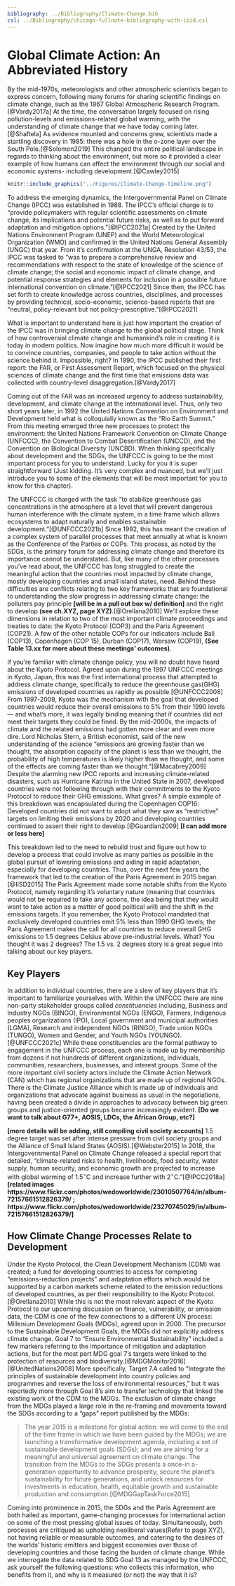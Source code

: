 ```yaml
---
bibliography: ../Bibliography/Climate-Change.bib
csl: ../Bibliography/chicago-fullnote-bibliography-with-ibid.csl
---
```


# Global Climate Action: An Abbreviated History

By the mid-1970s, meteorologists and other atmospheric scientists began to express concern, following many forums for sharing scientific findings on climate change, such as the 1967 Global Atmospheric Research Program.[@Vardy2017a] At the time, the conversation largely focused on rising pollution-levels and emissions-related global warming, with the understanding of climate change that we have today coming later.[@Shaftela] As evidence mounted and concerns grew, scientists made a startling discovery in 1985: there was a hole in the o-zone layer over the South Pole.[@Solomon2019] This changed the entire political landscape in regards to thinking about the environment, but more so it provided a clear example of how humans can affect the environment through our social and economic systems- including development.[@Cawley2015]


```r

knitr::include_graphics("../Figures/Climate-Change-timeline.png")
```


To address the emerging dynamics, the Intergovernmental Panel on Climate Change (IPCC) was established in 1988. The IPCC's official charge is to "provide policymakers with regular scientific assessments on climate change, its implications and potential future risks, as well as to put forward adaptation and mitigation options."[@IPCC2021a] Created by the United Nations Environment Program (UNEP) and the World Meteorological Organization (WMO) and confirmed in the United Nations General Assembly (UNGC) that year. From it's confirmation at the UNGA, Resolution 43/53, the IPCC was tasked to "was to prepare a comprehensive review and recommendations with respect to the state of knowledge of the science of climate change; the social and economic impact of climate change, and potential response strategies and elements for inclusion in a possible future international convention on climate."[@IPCC2021] Since then, the IPCC has set forth to create knowledge across countries, disciplines, and processes by providing technical, socio-economic, science-based reports that are "neutral, policy-relevant but not policy-prescriptive."[@IPCC2021]


What is important to understand here is just how important the creation of the IPCC was in bringing climate change to the global political stage. Think of how controversial climate change and humankind's role in creating it is today in modern politics. Now imagine how much more difficult it would be to convince countries, companies, and people to take action without the science behind it. Impossible, right? In 1990, the IPCC published their first report: the FAR, or First Assessment Report, which focused on the physical sciences of climate change and the first time that emissions data was collected with country-level disaggregation.[@Vardy2017]


Coming out of the FAR was an increased urgency to address sustainability, development, and climate change at the international level. Thus, only two short years later, in 1992 the United Nations Convention on Environment and Development held what is colloquially known as the "Rio Earth Summit." From this meeting emerged three new processes to protect the environment: the United Nations Framework Convention on Climate Change (UNFCCC), the Convention to Combat Desertification (UNCCD), and the Convention on Biological Diversity (UNCBD). When thinking specifically about development and the SDGs, the UNFCCC is going to be the most important process for you to understand. Lucky for you it is super straightforward (Just kidding. It's very complex and nuanced, but we'll just introduce you to some of the elements that will be most important for you to know for this chapter). 


The UNFCCC is charged with the task "to stabilize greenhouse gas concentrations in the atmosphere at a level that will prevent dangerous human interference with the climate system, in a time frame which allows ecosystems to adapt naturally and enables sustainable development."[@UNFCCC2021b] Since 1992, this has meant the creation of a complex system of parallel processes that meet annually at what is known as the Conference of the Parties or COPs. This process, as noted by the SDGs, is the primary forum for addressing climate change and therefore its importance cannot be understated. But, like many of the other processes you've read about, the UNFCCC has long struggled to create the meaningful action that the countries most impacted by climate change, mostly developing countries and small island states, need. Behind these difficulties are conflicts relating to two key frameworks that are foundational to understanding the slow progress in addressing climate change: the polluters pay principle __[will be in a pull out box w/ definition]__ and the right to develop __(see ch.XYZ, page XYZ)__.[@Orellana2010] We'll explore these dimensions in relation to two of the most important climate proceedings and treaties to date: the Kyoto Protocol (COP3) and the Paris Agreement (COP21). A few of the other notable COPs for our indicators include Bali (COP13), Copenhagen (COP 15), Durban (COP17), Warsaw (COP19), __(See Table 13.xx for more about these meetings' outcomes)__. 


If you're familiar with climate change policy, you will no doubt have heard about the Kyoto Protocol. Agreed upon during the 1997 UNFCCC meetings in Kyoto, Japan, this was the first international process that attempted to address climate change, specifically to reduce the greenhouse gas(GHG) emissions of developed countries as rapidly as possible.[@UNFCCC2008] From 1997-2009, Kyoto was _the_ mechanism with the goal that developed countries would reduce their overall emissions to 5% from their 1990 levels--- and what's more, it was legally binding meaning that if countries did not meet their targets they could be fined. By the mid-2000s, the impacts of climate and the related emissions had gotten more clear and even more dire. Lord Nicholas Stern, a British economist, said of the new understanding of the science "emissions are growing faster than we thought, the absorption capacity of the planet is less than we thought, the probability of high temperatures is likely higher than we thought, and some of the effects are coming faster than we thought."[@Macabrey2009] Despite the alarming new IPCC reports and increasing climate-related disasters, such as Hurricane Katrina in the United State in 2007, developed countries were not following through with their commitments to the Kyoto Protocol to reduce their GHG emissions. What gives? A simple example of this breakdown was encapsulated during the Copenhagen COP16: Developed countries did not want to adopt what they saw as “restrictive” targets on limiting their emissions by 2020 and developing countries continued to assert their right to develop.[@Guardian2009] __[I can add more or less here]__ 

This breakdown led to the need to rebuild trust and figure out how to develop a process that could involve as many parties as possible in the global pursuit of lowering emissions and aiding in rapid adaptation, especially for developing countries. Thus, over the next few years the framework that led to the creation of the Paris Agreement in 2015 began.[@IISD2015] The Paris Agreement made some notable shifts from the Kyoto Protocol, namely regarding it's voluntary nature (meaning that countries would not be required to take any actions, the idea being that they would want to take action as a matter of good political will) and the shift in the emissions targets. If you remember, the Kyoto Protocol mandated that exclusively developed countries emit 5% less than 1990 GHG levels; the Paris Agreement makes the call for all countries to reduce overall GHG emissions to 1.5 degrees Celsius above pre-industrial levels. What? You thought it was 2 degrees? The 1.5 vs. 2 degrees story is a great segue into talking about our key players.

## Key Players


In addition to individual countries, there are a slew of key players that it's important to familiarize yourselves with. Within the UNFCCC there are nine non-party stakeholder groups called _constituencies_ including, Business and Industry NGOs (BINGO), Environmental NGOs (ENGO), Farmers, Indigenous peoples organizations (IPO), Local government and municipal authorities (LGMA), Research and independent NGOs (RINGO), Trade union NGOs (TUNGO), Women and Gender, and Youth NGOs (YOUNGO).[@UNFCCC2021c] While these constituencies are the formal pathway to engagement in the UNFCCC process, each one is made up by membership from dozens if not hundreds of different organizations, individuals, communities, researchers, businesses, and interest groups. Some of the more important civil society actors include the Climate Action Network (CAN) which has regional organizations that are made up of regional NGOs. There is the Climate Justice Alliance which is made up of individuals and organizations that advocate against business as usual in the negotiations, having been created a divide in approaches to advocacy between big green groups and justice-oriented groups became increasingly evident. __[Do we want to talk about G77+, AOSIS, LDCs, the African Group, etc?]__

__[more details will be adding, still compiling civil society accounts]__ 1.5 degree target was set after intense pressure from civil society groups and the Alliance of Small Island States (AOSIS).[@Webster2015] In 2018, the Intergovernmental Panel on Climate Change released a special report that detailed, "climate-related risks to health, livelihoods, food security, water supply, human security, and economic growth are projected to increase with global warming of 1.5$^\circ$C and increase further with 2$^\circ$C."[@IPCC2018a] __[related images https://www.flickr.com/photos/wedoworldwide/23010507764/in/album-72157661512826379/ ; https://www.flickr.com/photos/wedoworldwide/23270745029/in/album-72157661512826379/]__ 

## How Climate Change Processes Relate to Development

Under the Kyoto Protocol, the Clean Development Mechanism (CDM) was created; a fund for developing countries to access for completing "emissions-reduction projects" and adaptation efforts which would be supported by a carbon markets scheme related to the emission reductions of developed countries, as per their responsibility to the Kyoto Protocol.[@Orellana2010] While this is not the most relevant aspect of the Kyoto Protocol to our upcoming discussion on finance, vulnerability, or emission data, the CDM is one of the few connections to a different UN process: Millenium Development Goals (MDGs), agreed upon in 2000. The precursor to the Sustainable Development Goals, the MDGs did not explicitly address climate change. Goal 7 to "Ensure Environmental Sustainability" included a few markers referring to the importance of mitigation and adaptation actions, but for the most part MDG goal 7's targets were linked to the protection of resources and biodiversity.[@MDGMonitor2016] [@UnitedNations2008] More specifically, Target 7.A called to "Integrate the principles of sustainable development into country policies and programmes and reverse the loss of environmental resources," but it was reportedly more through Goal 8's aim to transfer technology that linked the existing work of the CDM to the MDGs. The exclusion of climate change from the MDGs played a large role in the re-framing and movements toward the SDGs according to a “gaps” report published by the MDGs:

> The year 2015 is a milestone for global action: we will come to the end of the time frame in which we have been guided by the MDGs; we are launching a transformative development agenda, including a set of sustainable development goals (SDGs); and we are aiming for a meaningful and universal agreement on climate change. The transition from the MDGs to the SDGs presents a once-in a-generation opportunity to advance prosperity, secure the planet's sustainability for future generations, and unlock resources for investments in education, health, equitable growth and sustainable production and consumption.[@MDGGapTaskForce2015]


Coming into prominence in 2015, the SDGs and the Paris Agreement are both hailed as important, game-changing processes for international action on some of the most pressing global issues of today. Simultaneously, both processes are critiqued as upholding neoliberal values(Refer to page XYZ), not having reliable or measurable outcomes, and catering to the desires of the worlds' historic emitters and biggest economies over those of developing countries and those facing the burden of climate change. While we interrogate the data related to SDG Goal 13 as managed by the UNFCCC, ask yourself the following questions: who collects this information, who benefits from it, and why is it measured (or not) the way that it is?

